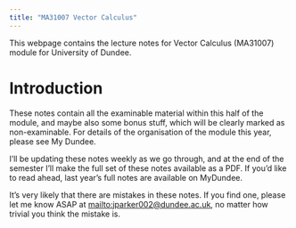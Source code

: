 ```yaml
---
title: "MA31007 Vector Calculus"
---
```


This webpage contains the lecture notes for Vector Calculus (MA31007) module for University of Dundee.

# Introduction
These notes contain all the examinable material within this half of the module, and maybe also some bonus stuff, which will be clearly marked as non-examinable. For details of the organisation of the module this year, please see My Dundee.

I'll be updating these notes weekly as we go through, and at the end of the semester I'll make the full set of these notes available as a PDF. If you'd like to read ahead, last year's full notes are available on MyDundee.

It's very likely that there are mistakes in these notes. If you find one, please let me know ASAP at <mailto:jparker002@dundee.ac.uk>, no matter how trivial you think the mistake is.